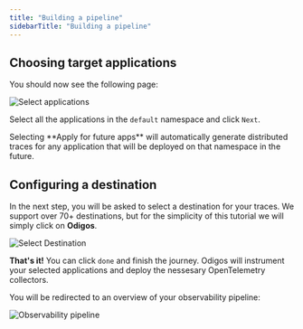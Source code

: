 ```yaml
---
title: "Building a pipeline"
sidebarTitle: "Building a pipeline"
---
```


## Choosing target applications

You should now see the following page:

<Frame>
  <img src="/images/ui_choose_apps.png" alt="Select applications" />
</Frame>

Select all the applications in the `default` namespace and click `Next`.

<Note>
  Selecting **Apply for future apps** will automatically generate distributed
  traces for any application that will be deployed on that namespace in the
  future.
</Note>

## Configuring a destination

In the next step, you will be asked to select a destination for your traces. We support over 70+ destinations, but for the simplicity of this tutorial we will simply click on **Odigos**.

<Frame>
  <img src="/images/ui_choose_dest.png" alt="Select Destination" />
</Frame>

**That's it!** You can click `done` and finish the journey. Odigos will instrument your selected applications and deploy the nessesary OpenTelemetry collectors.

You will be redirected to an overview of your observability pipeline:

<Frame>
  <img src="/images/ui_overview.png" alt="Observability pipeline" />
</Frame>
